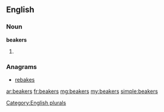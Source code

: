 ==English==

===Noun===
'''beakers'''

# {{plural of|[[beaker]]}}

===Anagrams===
* [[rebakes#English|rebakes]]

[[Category:English plurals]]

[[ar:beakers]]
[[fr:beakers]]
[[mg:beakers]]
[[my:beakers]]
[[simple:beakers]]